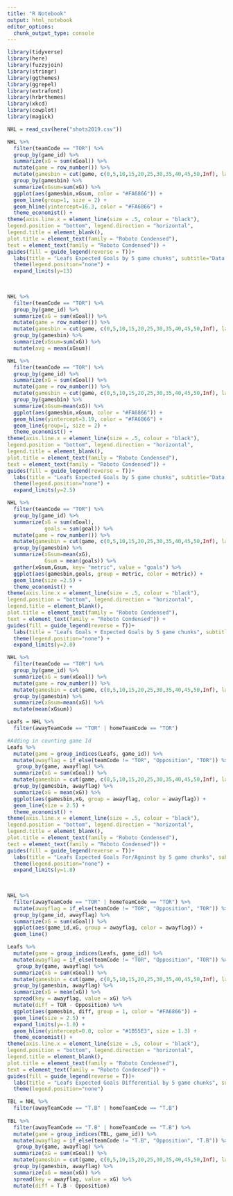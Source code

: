 ---
title: "R Notebook"
output: html_notebook
editor_options: 
  chunk_output_type: console
---

```{r}
library(tidyverse)
library(here)
library(fuzzyjoin)
library(stringr)
library(ggthemes)
library(ggrepel)
library(extrafont)
library(hrbrthemes)
library(xkcd)
library(cowplot)
library(magick)

NHL = read_csv(here("shots2019.csv"))
```
```{r}
NHL %>% 
  filter(teamCode == "TOR") %>% 
  group_by(game_id) %>% 
  summarize(xG = sum(xGoal)) %>% 
  mutate(game = row_number()) %>% 
  mutate(gamesbin = cut(game, c(0,5,10,15,20,25,30,35,40,45,50,Inf), labels=c("0-5","6-10","11-15","16-20","21-25","26-30","31-35","36-40","41-45","46-50","51-56"))) %>% 
  group_by(gamesbin) %>% 
  summarize(xGsum=sum(xG)) %>% 
  ggplot(aes(gamesbin,xGsum, color = "#FA6866")) +
  geom_line(group=1, size = 2) +
  geom_hline(yintercept=16.3, color = "#FA6866") +
  theme_economist() +
theme(axis.line.x = element_line(size = .5, colour = "black"),
legend.position = "bottom", legend.direction = "horizontal",
legend.title = element_blank(),
plot.title = element_text(family = "Roboto Condensed"),
text = element_text(family = "Roboto Condensed")) +
guides(fill = guide_legend(reverse = T))+
  labs(title = "Leafs Expected Goals by 5 game chunks", subtitle="Data from Moneypuck.com",x = "5 Game Chunks", y="Expected Goals")+
  theme(legend.position="none") +
  expand_limits(y=13)
  
  
```

```{r}
NHL %>% 
  filter(teamCode == "TOR") %>% 
  group_by(game_id) %>% 
  summarize(xG = sum(xGoal)) %>% 
  mutate(game = row_number()) %>% 
  mutate(gamesbin = cut(game, c(0,5,10,15,20,25,30,35,40,45,50,Inf), labels=c("0-5","6-10","11-15","16-20","21-25","26-30","31-35","36-40","41-45","46-50","51-56"))) %>% 
  group_by(gamesbin) %>% 
  summarize(xGsum=sum(xG)) %>%
  mutate(avg = mean(xGsum))
```

```{r}
NHL %>% 
  filter(teamCode == "TOR") %>% 
  group_by(game_id) %>% 
  summarize(xG = sum(xGoal)) %>% 
  mutate(game = row_number()) %>% 
  mutate(gamesbin = cut(game, c(0,5,10,15,20,25,30,35,40,45,50,Inf), labels=c("0-5","6-10","11-15","16-20","21-25","26-30","31-35","36-40","41-45","46-50","51-56"))) %>% 
  group_by(gamesbin) %>% 
  summarize(xGsum=mean(xG)) %>% 
  ggplot(aes(gamesbin,xGsum, color = "#FA6866")) +
  geom_hline(yintercept=3.19, color = "#FA6866") +
  geom_line(group=1, size = 2) +
  theme_economist() +
theme(axis.line.x = element_line(size = .5, colour = "black"),
legend.position = "bottom", legend.direction = "horizontal",
legend.title = element_blank(),
plot.title = element_text(family = "Roboto Condensed"),
text = element_text(family = "Roboto Condensed")) +
guides(fill = guide_legend(reverse = T))+
  labs(title = "Leafs Expected Goals by 5 game chunks", subtitle="Data from Moneypuck.com",x = "5 Game Chunks", y="Expected Goals")+
  theme(legend.position="none") +
  expand_limits(y=2.5)
```


```{r}
NHL %>% 
  filter(teamCode == "TOR") %>% 
  group_by(game_id) %>% 
  summarize(xG = sum(xGoal),
            goals = sum(goal)) %>% 
  mutate(game = row_number()) %>% 
  mutate(gamesbin = cut(game, c(0,5,10,15,20,25,30,35,40,45,50,Inf), labels=c("0-5","6-10","11-15","16-20","21-25","26-30","31-35","36-40","41-45","46-50","51-56"))) %>% 
  group_by(gamesbin) %>% 
  summarize(xGsum=mean(xG),
            Gsum = mean(goals)) %>%
  gather(xGsum,Gsum, key= "metric", value = "goals") %>% 
  ggplot(aes(gamesbin,goals, group = metric, color = metric)) +
  geom_line(size =2.5) +
  theme_economist() +
theme(axis.line.x = element_line(size = .5, colour = "black"),
legend.position = "bottom", legend.direction = "horizontal",
legend.title = element_blank(),
plot.title = element_text(family = "Roboto Condensed"),
text = element_text(family = "Roboto Condensed")) +
guides(fill = guide_legend(reverse = T))+
  labs(title = "Leafs Goals + Expected Goals by 5 game chunks", subtitle="Data from Moneypuck.com",x = "5 Game Chunks", y="Goals/Expected Goals")+
  theme(legend.position="none") +
  expand_limits(y=2.0)
```

```{r}
NHL %>% 
  filter(teamCode == "TOR") %>% 
  group_by(game_id) %>% 
  summarize(xG = sum(xGoal)) %>% 
  mutate(game = row_number()) %>% 
  mutate(gamesbin = cut(game, c(0,5,10,15,20,25,30,35,40,45,50,Inf), labels=c("0-5","6-10","11-15","16-20","21-25","26-30","31-35","36-40","41-45","46-50","51-56"))) %>% 
  group_by(gamesbin) %>% 
  summarize(xGsum=mean(xG)) %>% 
  mutate(mean(xGsum))
```

```{r}
Leafs = NHL %>% 
  filter(awayTeamCode == "TOR" | homeTeamCode == "TOR")

#Adding in counting game Id
Leafs %>% 
  mutate(game = group_indices(Leafs, game_id)) %>% 
  mutate(awayflag = if_else(teamCode != "TOR", "Opposition", "TOR")) %>% 
   group_by(game, awayflag) %>% 
  summarize(xG = sum(xGoal)) %>% 
  mutate(gamesbin = cut(game, c(0,5,10,15,20,25,30,35,40,45,50,Inf), labels=c("0-5","6-10","11-15","16-20","21-25","26-30","31-35","36-40","41-45","46-50","51-56"))) %>% 
  group_by(gamesbin, awayflag) %>% 
  summarize(xG = mean(xG)) %>% 
  ggplot(aes(gamesbin,xG, group = awayflag, color = awayflag)) +
  geom_line(size = 2.5) +
  theme_economist() +
theme(axis.line.x = element_line(size = .5, colour = "black"),
legend.position = "bottom", legend.direction = "horizontal",
legend.title = element_blank(),
plot.title = element_text(family = "Roboto Condensed"),
text = element_text(family = "Roboto Condensed")) +
guides(fill = guide_legend(reverse = T))+
  labs(title = "Leafs Expected Goals For/Against by 5 game chunks", subtitle="Data from Moneypuck.com",x = "5 Game Chunks", y="Expected Goals")+
  theme(legend.position="none") +
  expand_limits(y=1.8)
  
  

NHL %>% 
  filter(awayTeamCode == "TOR" | homeTeamCode == "TOR") %>% 
  mutate(awayflag = if_else(teamCode != "TOR", "Opposition", "TOR")) %>% 
  group_by(game_id, awayflag) %>% 
  summarize(xG = sum(xGoal)) %>% 
  ggplot(aes(game_id,xG, group = awayflag, color = awayflag)) +
  geom_line()
```

```{r}
Leafs %>% 
  mutate(game = group_indices(Leafs, game_id)) %>% 
  mutate(awayflag = if_else(teamCode != "TOR", "Opposition", "TOR")) %>% 
   group_by(game, awayflag) %>% 
  summarize(xG = sum(xGoal)) %>% 
  mutate(gamesbin = cut(game, c(0,5,10,15,20,25,30,35,40,45,50,Inf), labels=c("0-5","6-10","11-15","16-20","21-25","26-30","31-35","36-40","41-45","46-50","51-56"))) %>% 
  group_by(gamesbin, awayflag) %>% 
  summarize(xG = mean(xG)) %>% 
  spread(key = awayflag, value = xG) %>% 
  mutate(diff = TOR - Opposition) %>% 
  ggplot(aes(gamesbin, diff, group = 1, color = "#FA6866")) +
  geom_line(size = 2.5) +
  expand_limits(y=-1.0) +
  geom_hline(yintercept=0.0, color = "#1B55E3", size = 1.3) +
  theme_economist() +
theme(axis.line.x = element_line(size = .5, colour = "black"),
legend.position = "bottom", legend.direction = "horizontal",
legend.title = element_blank(),
plot.title = element_text(family = "Roboto Condensed"),
text = element_text(family = "Roboto Condensed")) +
guides(fill = guide_legend(reverse = T))+
  labs(title = "Leafs Expected Goals Differential by 5 game chunks", subtitle="Data from Moneypuck.com",x = "5 Game Chunks", y="Expected Goal Differential")+
  theme(legend.position="none")
```

```{r}
TBL = NHL %>% 
  filter(awayTeamCode == "T.B" | homeTeamCode == "T.B") 
  
TBL %>% 
  filter(awayTeamCode == "T.B" | homeTeamCode == "T.B") %>% 
  mutate(game = group_indices(TBL, game_id)) %>% 
  mutate(awayflag = if_else(teamCode != "T.B", "Opposition", "T.B")) %>% 
   group_by(game, awayflag) %>% 
  summarize(xG = sum(xGoal)) %>% 
  mutate(gamesbin = cut(game, c(0,5,10,15,20,25,30,35,40,45,50,Inf), labels=c("0-5","6-10","11-15","16-20","21-25","26-30","31-35","36-40","41-45","46-50","51-56"))) %>% 
  group_by(gamesbin, awayflag) %>% 
  summarize(xG = mean(xG)) %>% 
  spread(key = awayflag, value = xG) %>% 
  mutate(diff = T.B - Opposition)
```


